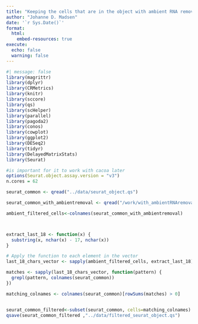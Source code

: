```yaml
---
title: "Keeping the cells that are in the object with ambient RNA removal"
author: "Johanne D. Madsen"
date: '`r Sys.Date()`'
format:
  html:
    embed-resources: true
execute: 
  echo: false
  warning: false
---
```


```r
#| message: false
library(magrittr)
library(dplyr)
library(CRMetrics)
library(knitr)
library(sccore)
library(qs)
library(scHelper)
library(parallel)
library(pagoda2)
library(conos)
library(cowplot)
library(ggplot2)
library(DESeq2)
library(tidyr)
library(DelayedMatrixStats)
library(Seurat)

#is important for it to work with cacoa later
options(Seurat.object.assay.version = "v3")
n.cores = 62
```

```r
seurat_common <- qread("../data/seurat_object.qs")
```

```r
seurat_common_with_ambientremoval <- qread("/work/with_ambientRNAremoval/data/seurat_object_annotated.qs")

ambient_filtered_cells<-colnames(seurat_common_with_ambientremoval)



extract_last_18 <- function(x) {
  substring(x, nchar(x) - 17, nchar(x))
}

# Apply the function to each element in the vector
last_18_chars_vector <- sapply(ambient_filtered_cells, extract_last_18)

matches <- sapply(last_18_chars_vector, function(pattern) {
  grepl(pattern, colnames(seurat_common))
})

matching_colnames <- colnames(seurat_common)[rowSums(matches) > 0]


seurat_common_filtered<-subset(seurat_common, cells=matching_colnames)
qsave(seurat_common_filtered ,"../data/filtered_seurat_object.qs")
```
